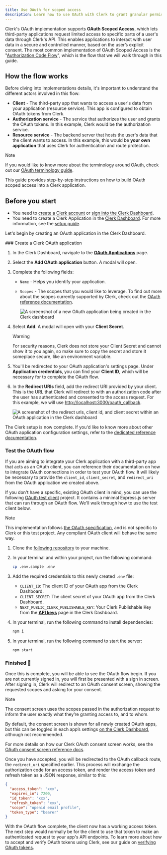 ```yaml
---
title: Use OAuth for scoped access
description: Learn how to use OAuth with Clerk to grant granular permissions and manage access securely.
---
```


Clerk's OAuth implementation supports **OAuth Scoped Access**, which lets third-party applications request limited access to specific parts of a user's data through Clerk's API. This enables applications to interact with user data in a secure and controlled manner, based on the user’s explicit consent. The most common implementation of OAuth Scoped Access is the "[Authorization Code Flow](https://datatracker.ietf.org/doc/html/rfc6749#section-1.3.1)", which is the flow that we will walk through in this guide.

## How the flow works

Before diving into implementations details, it's important to understand the different actors involved in this flow:

- **Client** - The third-party app that wants to access a user's data from your application (resource service). This app is configured to obtain OAuth tokens from Clerk.
- **Authorization service** - The service that authorizes the user and grants the OAuth tokens. In this example, Clerk would be the authorization service.
- **Resource service** - The backend server that hosts the user's data that the client wants to access. In this example, this would be **your own application** that uses Clerk for authentication and route protection.

> [!NOTE]
> If you would like to know more about the terminology around OAuth, check out our [OAuth terminology guide](/docs/oauth/oauth-overview#key-terminology).

This guide provides step-by-step instructions on how to build OAuth scoped access into a Clerk application.

## Before you start

- You need to [create a Clerk account](https://dashboard.clerk.com/sign-up) or [sign into the Clerk Dashboard](https://dashboard.clerk.com/).
- You need to create a Clerk Application in the [Clerk Dashboard](https://dashboard.clerk.com/). For more information, see the [setup guide](/docs/quickstarts/setup-clerk).

Let's begin by creating an OAuth application in the Clerk Dashboard.

<Steps>
  ### Create a Clerk OAuth application

  1. In the Clerk Dashboard, navigate to the [**OAuth Applications**](https://dashboard.clerk.com/last-active?path=user-authentication/oauth-applications) page.

  1. Select the **Add OAuth application** button. A modal will open.

  1. Complete the following fields:

     - `Name` - Helps you identify your application.
     - `Scopes` - The scopes that you would like to leverage. To find out more about the scopes currently supported by Clerk, check out the [OAuth reference documentation](/docs/oauth/how-clerk-implements-oauth#scopes).

       ![A screenshot of a new OAuth application being created in the Clerk dashboard](/docs/images/oauth/dashboard-create-oauth-application.png)

  1. Select **Add**. A modal will open with your **Client Secret**.

     > [!WARNING]
     > For security reasons, Clerk does not store your Client Secret and cannot show it to you again, so make sure to copy the secret and store it someplace secure, like an environment variable.

  1. You'll be redirected to your OAuth application's settings page. Under **Application credentials**, you can find your **Client ID**, which will be necessary for to complete the OAuth flow.

  1. In the **Redirect URIs** field, add the redirect URI provided by your client. This is the URL that Clerk will redirect to with an authorization code after the user has authenticated and consented to the access request. For this example, we will use [http://localhost:3000/oauth\_callback](http://localhost:3000/oauth_callback).

     ![A screenshot of the redirect urls, client id, and client secret within an OAuth application in the Clerk dashboard](/docs/images/oauth/dashboard-oauth-client-details.png)

  The Clerk setup is now complete. If you'd like to know more about other OAuth application configuration settings, refer to the [dedicated reference documentation](/docs/oauth/how-clerk-implements-oauth).

  ### Test the OAuth flow

  If you are aiming to integrate your Clerk application with a third-party app that acts as an OAuth client, you can reference their documentation on how to integrate OAuth connections in order to test your OAuth flow. It will likely be necessary to provide the `client_id`, `client_secret`, and `redirect_uri` from the OAuth application we created above.

  If you don't have a specific, existing OAuth client in mind, you can use the following [OAuth test client](https://github.com/clerk/test-oauth-client) project. It contains a minimal Express.js server that can run through an OAuth flow. We'll walk through how to use the test client below.

  > [!NOTE]
  > This implementation follows [the OAuth specification](https://datatracker.ietf.org/doc/html/draft-ietf-oauth-v2-1-13), and is not specific to Clerk or this test project. Any compliant OAuth client will behave the same way.

  1. Clone the [following repository](https://github.com/clerk/test-oauth-client) to your machine.

  1. In your terminal and within your project, run the following command:

     ```bash {{ filename: 'terminal' }}
     cp .env.sample .env
     ```

  1. Add the required credentials to this newly created `.env` file:

     - `CLIENT_ID`: The client ID of your OAuth app from the Clerk Dashboard.
     - `CLIENT_SECRET`: The client secret of your OAuth app from the Clerk Dashboard.
     - `NEXT_PUBLIC_CLERK_PUBLISHABLE_KEY`: Your Clerk Publishable Key from the [**API keys**](https://dashboard.clerk.com/last-active?path=api-keys) page in the Clerk Dashboard.

  1. In your terminal, run the following command to install dependencies:

     ```bash {{ filename: 'terminal' }}
     npm i
     ```

  1. In your terminal, run the following command to start the server:

     ```bash {{ filename: 'terminal' }}
     npm start
     ```

  ### Finished 🎉

  Once this is complete, you will be able to see the OAuth flow begin. If you are not currently signed in, you will first be presented with a sign in screen. After signing in, Clerk will redirect to an OAuth consent screen, showing the requested scopes and asking for your consent.

  > [!NOTE]
  > The consent screen uses the scopes passed in the authorization request to inform the user exactly what they’re granting access to, and to whom.
  >
  > By default, the consent screen is shown for all newly created OAuth apps, but this can be toggled in each app’s settings [on the Clerk Dashboard](https://dashboard.clerk.com/last-active?path=oauth-applications), although not recommended.
  >
  > For more details on how our Clerk OAuth consent screen works, see the [OAuth consent screen reference docs](/docs/oauth/how-clerk-implements-oauth#consent-screen-management).

  Once you have accepted, you will be redirected to the OAuth callback route, the `redirect_uri` specified earlier. This process will exchange the authorization code for an access token, and render the access token and refresh token as a JSON response, similar to this:

  ```json
  {
    "access_token": "xxx",
    "expires_in": 7200,
    "id_token": "xxx",
    "refresh_token": "xxx",
    "scope": "openid email profile",
    "token_type": "bearer"
  }
  ```

  With the OAuth flow complete, the client now has a working access token. The next step would normally be for the client to use that token to make an authenticated request to your app's API endpoints. To learn more about how to accept and verify OAuth tokens using Clerk, see our guide on [verifying OAuth tokens](/docs/oauth/oauth-verify-tokens).
</Steps>
